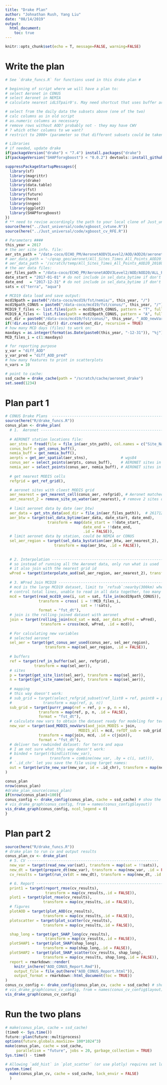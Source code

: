 ```yaml
---
title: "Drake Plan"
author: "Johnathan Rush, Yang Liu"
date: "08/14/2019"
output:
  html_document:
    toc: true
---
```

```r
knitr::opts_chunk$set(echo = T, message=FALSE, warning=FALSE)
```

# Write the plan

```r
# See `drake_funcs.R` for functions used in this drake plan #

# beginning of script where we will have a plan to:
# select Aeronet in CONUS
# select Aeronet in NEMIA
# calculate nearest idLSTpair0's. May need shortcut that uses buffer around stations to reduce possibility set. 

# select from the daily data the subsets above (one of the two)
# calc columns as in old script
# as.numeric columns as necessary
# remove rows without AOD? probably not - they may have CWV
# ? which other columns to we want?
# restrict to 2000+ (parameter so that different subsets could be taken later)

# Libraries
# if needed, update drake
if(packageVersion("drake") < "7.4") install.packages("drake")
if(packageVersion("SHAPforxgboost") < "0.0.2") devtools::install_github("liuyanguu/SHAPforxgboost")

suppressPackageStartupMessages({
  library(sf)
  library(magrittr)
  library(drake)
  library(data.table)
  library(fst)
  library(future)
  library(here)
  library(nngeo)
  library(ggplot2)
  library(SHAPforxgboost)
})
# ** need to revise accordingly the path to your local clone of Just_universal **
source(here("../Just_universal/code/xgboost_cvtune.R"))
source(here("../Just_universal/code/xgboost_cv_RFE.R"))

# Parameters ####
this_year = 2017
# the aer site info. file:
aer_stn_path = "/data-coco/ECHO_PM/AeronetAODV3Level2/AOD/AOD20/aeronet_locations_v3.txt"
# aer_data_path = '~/qnap_geo/aeronet/All_Sites_Times_All_Points_AOD20_20180603.dat'
# aer_data_path = '/scratch/temp/All_Sites_Times_All_Points_AOD20_20180603.dat' 
# the aer data files:
aer_files_path = "/data-coco/ECHO_PM/AeronetAODV3Level2/AOD/AOD20/ALL_POINTS/"
date_start = "2017-01-01" # do not include in sel_data_bytime if don't want to limit
date_end   = "2017-12-31" # do not include in sel_data_bytime if don't want to limit
sats = c("terra", "aqua")

# MCD19 data load and save output: 
mcd19path = paste0("/data-coco/mcd19/fst/nemia/", this_year, "/")
mcd19path_CONUS = paste0("/data-coco/mcd19/fst/conus/", this_year, "/")
MCD19_T_files <- list.files(path = mcd19path_CONUS, pattern = "T", full.names = T)
MCD19_A_files <- list.files(path = mcd19path_CONUS, pattern = "A", full.names = T)
out_dir = paste0("/data-coco/mcd19/fst/conus/", this_year, "_AOD_newVar/")
if(!dir.exists(out_dir)) dir.create(out_dir, recursive = TRUE)
# how many MCD days (files) to work on:
maxdays = as.integer(format(as.Date(paste0(this_year, "-12-31")), "%j"))
MCD_files_i = c(1:maxdays)

# for reporting purpose
y_var = "diff_AOD"
y_var_pred = "diff_AOD_pred"
# how many features to print in scatterplots
n_vars = 10

# point to cache: 
ssd_cache = drake_cache(path = "/scratch/cache/aeronet_drake")
set.seed(1234)
```

# Plan part 1

```r
# CONUS Drake Plans  ------------------------------------------------------------
source(here("R/drake_funcs.R"))
conus_plan <- drake_plan(
  # 1.  Aeronet ---------------------------------------------------------------------
  
  # AERONET station locations file: 
  aer_stns = fread(file = file_in(aer_stn_path), col.names = c("Site_Name", "lon", "lat", "elevm")),
  conus_buff = get_conus_buff(),
  nemia_buff = get_nemia_buff(),
  aerpts = get_aer_spatial(aer_stns),               # wgs84
  conus_aer = select_points(aerpts, conus_buff),    # AERONET sites in CONUS as points
  nemia_aer = select_points(conus_aer, nemia_buff), # AERONET sites in NEMIA as points
  
  # get nearest MODIS cells 
  refgrid = get_ref_grid(),

  # aeronet sites with cloest MODIS grid
  aer_nearest = get_nearest_cell(conus_aer, refgrid), # Aeronet matched to grid, 174x4
  aer_nearest_2 = remove_site_on_water(aer_nearest), # remove 2 sites on water
  
  # limit aeronet data by date (aer_btw)
  aer_data = get_stn_data(aod_dir = file_in(aer_files_path)),  # 26171206x56, 11G
  aer_btw = target(sel_data_bytime(aer_data, date_start, date_end),
                   transform = map(date_start = !!date_start, 
                                   date_end = !!date_end,
                                   .id = FALSE)),
  # limit aeronet data by station, could be NEMIA or CONUS 
  sel_aer_region = target(sel_data_bystation(aer_btw, aer_nearest_2),
                      transform = map(aer_btw, .id = FALSE)),
  
  
  # 2. Interpolation -----------------------------------------------------------
  # so instead of running all the Aeronet data, only run what is used
  # it also join with the nearest grid id 
  wPred = target(interpolate_aod(sel_aer_region, aer_nearest_2), transform = map(sel_aer_region, .id = FALSE)),
  
  # 3. WPred Join MCD19 -----------------------------------------------------------
  # mcd is the large MCD19 dataset, limit to `refsub`:nearby(300km) when readin to 
  # control total lines, unable to read in all data together, too many rows
  mcd = target(read_mcd19_one(i, sat = sat, file_in(mcd19path_CONUS)), 
               transform = cross( i = !!MCD_files_i, 
                                  sat = !!sats),
               format = "fst_dt"),
  # join is the rolling-joined dataset with aeronet
  join = target(rolling_join(mcd_sat = mcd, aer_data_wPred = wPred),
                transform = cross(mcd, wPred, .id = mcd)),
  
  # For calculating new variables
  # selected aeronet 
  sel_aer = target(get_conus_aer_used(conus_aer, sel_aer_region),
                  transform = map(sel_aer_region, .id = FALSE)),
  
  # buffers 
  ref = target(ref_in_buffer(sel_aer, refgrid),
             transform = map(sel_aer)),
  # sites
  p = target(get_site_list(sel_aer), transform = map(sel_aer)),
  n = target(get_site_name(sel_aer), transform = map(sel_aer)),
 
  # mapping 
  # this way doesn't work:
  # sub_grid = target(select_refgrid_subset(ref_list0 = ref, point0 = p, name0 = n),
  #              transform = map(ref, p, n))
  sub_grid = target(purrr_pmap(ref = ref, p = p, n = n),
               transform = map(ref, p, n, .id = FALSE),
               format = "fst_dt"),
  # calculate new vars to obtain the dataset ready for modeling for terra and aqua, using join, mcd, sub_grid 
  new_var = target(aod_MODIS_newVars(aod_join_MODIS = join, 
                                 MODIS_all = mcd, refDT_sub = sub_grid),
               transform = map(join, mcd, .id = c(join)),
               format = "fst_dt"),
  # deliver two rowbinded dataset: for terra and aqua 
  # I am not sure what this way doesn't work: 
  # binded = target(rbindlist(new_var),
  #                 transform = combine(new_var, .by = c(i, sat))),
  # `.id_chr` let you save the file using target names:
  out = target(write_new_var(new_var, id = .id_chr), transform = map(new_var))
)

conus_plan
nrow(conus_plan)
#drake_plan_source(conus_plan)
if(nrow(conus_plan)<100){
conus_config <- drake_config(conus_plan, cache = ssd_cache) # show the dependency
# vis_drake_graph(conus_config, from = names(conus_config$layout))
vis_drake_graph(conus_config, ncol_legend = 0)
}
```

# Plan part 2

```r
source(here("R/drake_funcs.R"))
# drake plan to run cv and output results 
conus_plan_cv <- drake_plan(
  # 5. CV -----------------------------------------------------------
  new_var = target(read_new_var(sat), transform = map(sat = !!sats)),
  new_dt = target(prepare_dt(new_var), transform = map(new_var, .id = FALSE)),
  cv_results = target(run_cv(dt = new_dt), transform = map(new_dt, .id = sat)),

  # 6. Report -----------------------------------------------------------
  print1 = target(report_rmse(cv_results),
                  transform = map(cv_results,.id = FALSE)),
  plot1 = target(plot_rmse(cv_results),
                 transform = map(cv_results,.id = FALSE)),
  # figures
  plotAOD = target(plot_AOD(cv_results),
                 transform = map(cv_results,.id = FALSE)),
  plotscatter = target(plot_scatter(cv_results),
                 transform = map(cv_results,.id = FALSE)),

  shap_long = target(get_SHAP_long(cv_results),
                  transform = map(cv_results,.id = FALSE)),
  plotSHAP1 = target(plot_SHAP(shap_long),
                 transform = map(shap_long,.id = FALSE)),
  plotSHAP2 = target(plot_SHAP_scatter(cv_results, shap_long),
                 transform = map(cv_results, shap_long,.id = FALSE)),
  report = rmarkdown::render(
    knitr_in(here("AOD_CONUS_Report.Rmd")),
    output_file = file_out(here("AOD_CONUS_Report.html")),
    output_format = rmarkdown::html_document(toc = TRUE))
)
conus_cv_config <- drake_config(conus_plan_cv, cache = ssd_cache) # show the dependency
# vis_drake_graph(conus_cv_config, from = names(conus_cv_config$layout))
vis_drake_graph(conus_cv_config)
```

# Run the two plans

```r
# make(conus_plan, cache = ssd_cache)
(time0 <- Sys.time())
future::plan(future::multiprocess)
options(future.globals.maxSize= 100*1024^3) 
make(conus_plan, cache = ssd_cache,
     parallelism = "future", jobs = 20, garbage_collection = TRUE)
Sys.time() - time0

# Allowing `add_hist` in `plot_scatter` (or use plotly) requires set lock_envir to FALSE:
system.time(
  make(conus_plan_cv, cache = ssd_cache, lock_envir = FALSE)
  )
```
